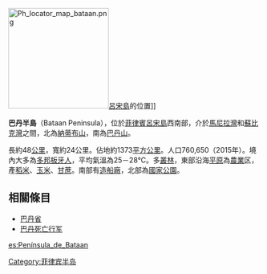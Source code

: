 {{Unreferenced|time=2021-01-14T10:38:26+00:00}}
{{coord|14|35|N|120|28|E|source:jawiki_region:PH|display=title}}

[[File:Ph_locator_map_bataan.png|200px]][[呂宋島|呂宋島]]的位置]]

'''巴丹半島'''（Bataan Peninsula），位於[[菲律賓|菲律賓]][[呂宋島|呂宋島]]西南部，介於[[馬尼拉灣|馬尼拉灣]]和[[蘇比克灣|蘇比克灣]]之間，北為[[納蒂布山|納蒂布山]]，南為[[巴丹山|巴丹山]]。

長約48[[公里|公里]]，寬約24公里。佔地約1373[[平方公里|平方公里]]。人口760,650（2015年）。境內大多為[[多邦板牙人|多邦板牙人]]，平均氣溫為25－28℃。多[[叢林|叢林]]，東部沿海[[平原|平原]]為[[農業|農業]]区，產[[稻米|稻米]]、[[玉米|玉米]]、[[甘蔗|甘蔗]]。南部有[[造船廠|造船廠]]，北部為[[國家公園|國家公園]]。

== 相關條目 ==
*[[巴丹省|巴丹省]]
*[[巴丹死亡行军|巴丹死亡行军]]

{{Philippines-geo-stub}}
[[Category:菲律宾半岛|Category:菲律宾半岛]]

[[es:Península_de_Bataan|es:Península_de_Bataan]]